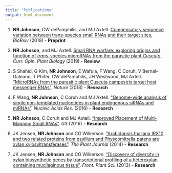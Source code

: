 ```yaml
---
title: "Publications"
output: html_document
---
```


1. __NR Johnson__, CW dePamphilis, and MJ Axtell. [Compensatory sequence variation between trans-species small RNAs and their target sites](not_functional.yet), *BioRxiv* (2019) - **Preprint**

2. __NR Johnson__, and MJ Axtell. [Small RNA warfare: exploring origins and function of *trans*-species microRNAs from the parasitic plant *Cuscuta*](https://doi.org/10.1016/j.pbi.2019.03.014), *Curr. Opin. Plant Biology* (2019) - **Review**
  
3. S Shahid, G Kim, **NR Johnson**, E Wafula, F Wang, C Coruh, V Bernal-Galeano, T Phifer, CW dePamphilis, JH Westwood, MJ Axtell. ["MicroRNAs from the parasitic plant Cuscuta campestris target host messenger RNAs"](https://doi.org/10.1038/nature25027). *Nature* (2018) - **Research**

4. F Wang, **NR Johnson**, C Coruh and MJ Axtell. ["Genome-wide analysis of single non-templated nucleotides in plant endogenous siRNAs and miRNAs"](https://doi.org/10.1093/nar/gkw457). *Nucleic Acids Res.* (2016) - **Research**

5. **NR Johnson**, C Coruh and MJ Axtell. ["Improved Placement of Multi-Mapping Small RNAs"](https://doi.org/10.1534/g3.116.030452). *G3* (2016) - **Research**

6. JK Jensen, **NR Johnson** and CG Wilkerson. ["Arabidopsis thaliana IRX10 and two related proteins from psyllium and Physcomitrella patens are xylan xylosyltransferases"](http://onlinelibrary.wiley.com/doi/10.1111/tpj.12641/full). *The Plant Journal* (2014) - **Research**

7. JK Jensen, **NR Johnson** and CG Wilkerson. ["Discovery of diversity in xylan biosynthetic genes by transcriptional profiling of a heteroxylan containing mucilaginous tissue"](https://www.frontiersin.org/articles/10.3389/fpls.2013.00183/full). *Front. Plant Sci.* (2013) - **Research**

